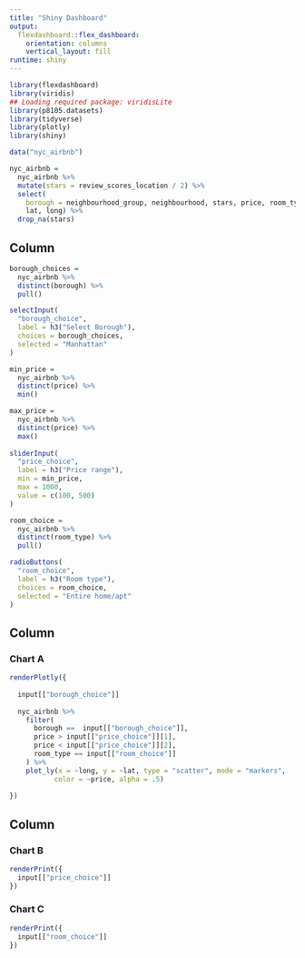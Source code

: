 ```yaml
---
title: "Shiny Dashboard"
output: 
  flexdashboard::flex_dashboard:
    orientation: columns
    vertical_layout: fill
runtime: shiny
---
```


```r
library(flexdashboard)
library(viridis)
## Loading required package: viridisLite
library(p8105.datasets)
library(tidyverse)
library(plotly)
library(shiny)
```

```r
data("nyc_airbnb")

nyc_airbnb = 
  nyc_airbnb %>% 
  mutate(stars = review_scores_location / 2) %>%
  select(
    borough = neighbourhood_group, neighbourhood, stars, price, room_type,
    lat, long) %>%
  drop_na(stars)
```

Column {.sidebar}
-----------------------------------------------------------------------

```r
borough_choices = 
  nyc_airbnb %>% 
  distinct(borough) %>% 
  pull()

selectInput(
  "borough_choice",
  label = h3("Select Borough"),
  choices = borough_choices,
  selected = "Manhattan"
)

min_price = 
  nyc_airbnb %>% 
  distinct(price) %>% 
  min()

max_price = 
  nyc_airbnb %>% 
  distinct(price) %>% 
  max()
  
sliderInput(
  "price_choice",
  label = h3("Price range"),
  min = min_price,
  max = 1000,
  value = c(100, 500)
)

room_choice = 
  nyc_airbnb %>% 
  distinct(room_type) %>% 
  pull()

radioButtons(
  "room_choice",
  label = h3("Room type"),
  choices = room_choice,
  selected = "Entire home/apt"
)
```

Column {data-width=650}
-----------------------------------------------------------------------

### Chart A

```r
renderPlotly({
  
  input[["borough_choice"]]
  
  nyc_airbnb %>% 
    filter(
      borough ==  input[["borough_choice"]],
      price > input[["price_choice"]][1],
      price < input[["price_choice"]][2],
      room_type == input[["room_choice"]]
    ) %>% 
    plot_ly(x = ~long, y = ~lat, type = "scatter", mode = "markers",
           color = ~price, alpha = .5)
  
})
```

Column {data-width=350}
-----------------------------------------------------------------------

### Chart B

```r
renderPrint({
  input[["price_choice"]]
})
```

### Chart C

```r
renderPrint({
  input[["room_choice"]]
})
```

